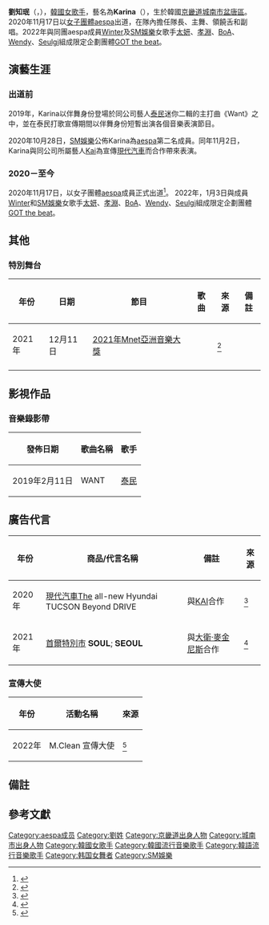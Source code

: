{{藝人
| 姓名 = 劉知珉
| 圖片 = 카리나(KARINA) SBS Radio (derived).jpg
| 圖片尺寸 = 180px
| 圖片簡介 = 2021年5月19日 SBS Power FM
| 類型 = 女歌手
| 本名 = 劉知珉{{notetag|本人在出演아이돌등판時，證實漢字為劉知珉，非柳智敏<ref name="劉知珉">{{Citation|title=에스파 세계관 흑막은 누구? 원더케이는 윈터 흑막설에 치킨 걸었음 | 에스파(aespa)_Next Level | 아이돌등판 | IDDP|date=2021-05-22|url=https://youtu.be/8rNmPbOTAis}}</ref>}}
| 外文名 = 유지민
| 暱稱 = Rina、Karomi、yjm、지민이💙、小柳、柳姐、柚子、豬豬蛇、鵪鶉蛋
| 羅馬拼音 = Yu Jimin{{notetag|本人在出演아이돌등판時，證實羅馬拼音為Yu Jimin，非Yoo Jimin<ref name="劉知珉"/>}}
| 英文名 = Karina
| 國籍 = {{KOR}}
| 出生日期 = {{birth date and age|2000|4|11}}
| 出生地點 = {{KOR}}[[京畿道|京畿道]][[城南市|城南市]][[盆唐區|盆唐區]]
| 職業 = [[歌手|歌手]]、[[舞者|舞者]]
| 語言 = [[韓語|韓語]]、[[英語|英語]]
| 出道地點 = {{KOR}}[[首爾|首爾]]
| 教育程度 = [[高級中學|高級中學]]
| 母校 = {{plainlist|
* {{link-ko|城南新基初等學校|성남신기초등학교}}（畢業）
* {{link-ko| 亭子中學校|정자중학교}}（畢業）
* {{link-ko|한솔高等學校|한솔고등학교 (경기)}}（退學）
}}
| 宗教信仰 = [[天主教|天主教]]（受洗名：카타리나(Katarina)）{{notetag|在[[正午的希望曲|正午的希望曲]]提到，自己的藝名來自於受洗名。}}
| 音樂類型 = [[韓語流行音樂|韓語流行音樂]]
| 出道日期 = {{start date and age|2020|11|17}}
| 出道作品 = 《[[Black_Mamba_(歌曲)|Black Mamba]]》（aespa組合成員身分）
| 代表作品 = 
| 活躍年代 = 2020年至今
| 經紀公司 = [[SM娛樂|SM娛樂]]
| 相關團體 = [[aespa|aespa]]<br>[[GOT_the_beat|GOT the beat]]
}}

'''劉知珉'''（{{lang-ko|유지민}}，{{bd|2000年|4月11日||}}），[[韓國|韓國]][[女歌手|女歌手]]，藝名為'''Karina'''（{{lang-ko|카리나}}），生於韓國[[京畿道|京畿道]][[城南市|城南市]][[盆唐區|盆唐區]]。2020年11月17日以[[女子團體|女子團體]][[aespa|aespa]]出道，在隊內擔任隊長、主舞、領饒舌和副唱。2022年與同團aespa成員[[Winter_(歌手)|Winter]]及[[SM娛樂|SM娛樂]]女歌手[[太妍|太妍]]、[[孝淵|孝淵]]、[[BoA|BoA]]、[[Wendy_(Red_Velvet)|Wendy]]、[[Seulgi|Seulgi]]組成限定企劃團體[[GOT_the_beat|GOT the beat]]。

== 演藝生涯 ==
=== 出道前 ===
2019年，Karina以伴舞身份登場於同公司藝人[[泰民|泰民]]迷你二輯的主打曲《Want》之中，並在泰民打歌宣傳期間以伴舞身份短暫出演各個音樂表演節目。

2020年10月28日，[[SM娛樂|SM娛樂]]公佈Karina為[[aespa|aespa]]第二名成員。同年11月2日，Karina與同公司所屬藝人[[Kai|Kai]]為宣傳[[現代汽車|現代汽車]]而合作帶來表演。

=== 2020－至今 ===
2020年11月17日，以女子團體[[aespa|aespa]]成員正式出道<ref>{{cite news|title=SM新女團aespa出道了！新歌爆抄襲、成員爭議總整理，Winter被網友力挺單飛|url=https://www.elle.com/tw/entertainment/gossip/gmp34696205/sm-group-aespa/|accessdate=2020-11-17|work=ELLE|date=2020-11-17|dead-url=no|archive-date=2021-02-04|archive-url=https://web.archive.org/web/20210204104029/https://www.elle.com/tw/entertainment/gossip/gmp34696205/sm-group-aespa/}}</ref>。
2022年，1月3日與成員[[Winter_(歌手)|Winter]]和[[SM娛樂|SM娛樂]]女歌手[[太妍|太妍]]、[[孝淵|孝淵]]、[[BoA|BoA]]、[[Wendy_(Red_Velvet)|Wendy]]、[[Seulgi|Seulgi]]組成限定企劃團體[[GOT_the_beat|GOT the beat]]。
== 其他 ==

===特別舞台===
{|class="wikitable" style=text-align:center
! 年份||日期||節目||歌曲 || 來源 ||備註
|-
|2021年|| 12月11日 || [[2021年Mnet亞洲音樂大獎|2021年Mnet亞洲音樂大獎]] || {{n/a}} || <ref>{{Cite web |url=https://www.youtube.com/watch?v=pZQiHUKZ9aQ |title=211211 2021 MAMA |access-date=2022-01-15 |archive-date=2022-05-08 |archive-url=https://web.archive.org/web/20220508205634/https://www.youtube.com/watch?v=pZQiHUKZ9aQ }}</ref> || 
|-
|}

==影視作品==
===音樂錄影帶===
{| class="wikitable" style=text-align:center 
! 發佈日期 || 歌曲名稱 || 歌手
|-
| 2019年2月11日 || WANT || [[泰民|泰民]]
|}

== 廣告代言 ==
{| class="wikitable" style=text-align:center 
! 年份 || 商品/代言名稱 || 備註 || 來源
|-
| 2020年 || [[現代汽車|現代汽車]]The all-new Hyundai TUCSON Beyond DRIVE || 與[[KAI|KAI]]合作 || <ref>{{cite news|title=현대자동차, 신형 투싼 신개념 버추얼 쇼케이스 ‘Beyond DRIVE’ 공개|url=https://young.hyundai.com/hyundai/news/detail.do?seq=7350&listType=list&|work=[[現代汽車|現代汽車]]|date=2020-10-28|accessdate=2022-01-15|archive-date=2022-01-15|archive-url=https://web.archive.org/web/20220115183527/https://young.hyundai.com/hyundai/news/detail.do?seq=7350&listType=list&}}</ref>
|-
| 2021年 || [[首爾特別市|首爾特別市]] 𝐒𝐎𝐔𝐋; 𝐒𝐄𝐎𝐔𝐋 || 與[[大衛·麥金尼斯|大衛·麥金尼斯]]合作 || <ref>{{cite news|title=에스파 카리나·데이비드 맥기니스 ‘트래블 다이어리’ 출연|url=https://sports.donga.com/article/all/20211029/109975660/1|work=[[東亞日報|東亞日報]]|date=2021-10-29 |dead-url=no|archive-date=2022-01-15|archive-url=https://web.archive.org/web/20220115181540/https://sports.donga.com/article/all/20211029/109975660/1}}</ref>
|}

=== 宣傳大使 ===
{| class="wikitable" style=text-align:center 
!年份 || 活動名稱 || 來源
|-
| 2022年 || M.Clean 宣傳大使 || <ref>{{cite news|title="아바타는 내 거울 같은 존재…서로 배려하는 에티켓 지켜주세요"|url=https://www.mk.co.kr/news/it/view/2022/04/379503/|work=每日經濟新聞|date=2022-04-28|accessdate=2022-04-28|archive-date=2022-04-28|archive-url=https://web.archive.org/web/20220428162327/https://www.mk.co.kr/news/it/view/2022/04/379503/}}</ref>
|}

== 備註 ==
{{NoteFoot}}

== 參考文獻 ==
{{reflist}}
{{Aespa}}
{{SM娛樂}}
[[Category:aespa成员|Category:aespa成员]]
[[Category:劉姓|Category:劉姓]]
[[Category:京畿道出身人物|Category:京畿道出身人物]]
[[Category:城南市出身人物|Category:城南市出身人物]]
[[Category:韓國女歌手|Category:韓國女歌手]]
[[Category:韓國流行音樂歌手|Category:韓國流行音樂歌手]]
[[Category:韓語流行音樂歌手|Category:韓語流行音樂歌手]]
[[Category:韩国女舞者|Category:韩国女舞者]]
[[Category:SM娛樂|Category:SM娛樂]]